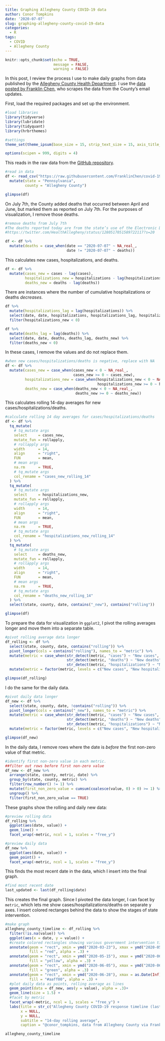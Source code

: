 ```yaml
---
title: Graphing Allegheny County COVID-19 data
author: Conor Tompkins
date: '2020-07-07'
slug: graphing-allegheny-county-covid-19-data
categories:
  - R
tags:
  - COVID
  - Allegheny County
---
```

```r
knitr::opts_chunk$set(echo = TRUE,
                      message = FALSE,
                      warning = FALSE)
```

In this post, I review the process I use to make daily graphs from data published by the [Allegheny County Health Department](https://www.alleghenycounty.us/Health-Department/Resources/COVID-19/COVID-19.aspx). I use the [data posted by Franklin Chen](https://github.com/FranklinChen/covid-19-allegheny-county), who scrapes the data from the County's email updates.

First, load the required packages and set up the environment.
```r
#load libraries
library(tidyverse)
library(lubridate)
library(tidyquant)
library(hrbrthemes)

#settings
theme_set(theme_ipsum(base_size = 15, strip_text_size = 15, axis_title_size = 15))

options(scipen = 999, digits = 4)
```

This reads in the raw data from the [GitHub repository](https://github.com/FranklinChen/covid-19-allegheny-county).
```r
#read in data
df <- read_csv("https://raw.githubusercontent.com/FranklinChen/covid-19-allegheny-county/master/covid-19-allegheny-county.csv") %>% 
  mutate(state = "Pennsylvania",
         county = "Allegheny County")

glimpse(df)
```
On July 7th, the County added deaths that occurred between April and June, but marked them as reported on July 7th. For the purposes of visualization, I remove those deaths.
```r
#remove deaths from July 7th
#The deaths reported today are from the state’s use of the Electronic Data Reporting System (EDRS) and include #deaths from April 5 – June 13, all decedents were 65 or older.
#https://twitter.com/HealthAllegheny/status/1280517051589722117?s=20

df <- df %>% 
  mutate(deaths = case_when(date == "2020-07-07" ~ NA_real_,
                            date != "2020-07-07" ~ deaths))
```

This calculates new cases, hospitalizations, and deaths.
```r
df <- df %>% 
  mutate(cases_new = cases - lag(cases),
         hospitalizations_new = hospitalizations - lag(hospitalizations),
         deaths_new = deaths - lag(deaths))
```

There are instances where the number of cumulative hospitalizations or deaths *decreases*. 
```r
df %>% 
  mutate(hospitalizations_lag = lag(hospitalizations)) %>% 
  select(date, date, hospitalizations, hospitalizations_lag, hospitalizations_new) %>% 
  filter(hospitalizations_new < 0)
```
```r
df %>% 
  mutate(deaths_lag = lag(deaths)) %>% 
  select(date, date, deaths, deaths_lag, deaths_new) %>% 
  filter(deaths_new < 0)
```
In these cases, I remove the values and do not replace them.
```r
#when new cases/hospitalizations/deaths is negative, replace with NA
df <- df %>% 
  mutate(cases_new = case_when(cases_new < 0 ~ NA_real_,
                               cases_new >= 0 ~ cases_new),
         hospitalizations_new = case_when(hospitalizations_new < 0 ~ NA_real_,
                                          hospitalizations_new >= 0 ~ hospitalizations_new),
         deaths_new = case_when(deaths_new < 0 ~ NA_real_,
                                deaths_new >= 0 ~ deaths_new))
```

This calculates rolling 14-day averages for new cases/hospitalizations/deaths.
```r
#calculate rolling 14 day averages for cases/hospitalizations/deaths
df <- df %>% 
  tq_mutate(
    # tq_mutate args
    select     = cases_new,
    mutate_fun = rollapply, 
    # rollapply args
    width      = 14,
    align      = "right",
    FUN        = mean,
    # mean args
    na.rm      = TRUE,
    # tq_mutate args
    col_rename = "cases_new_rolling_14"
  ) %>% 
  tq_mutate(
    # tq_mutate args
    select     = hospitalizations_new,
    mutate_fun = rollapply, 
    # rollapply args
    width      = 14,
    align      = "right",
    FUN        = mean,
    # mean args
    na.rm      = TRUE,
    # tq_mutate args
    col_rename = "hospitalizations_new_rolling_14"
  ) %>% 
  tq_mutate(
    # tq_mutate args
    select     = deaths_new,
    mutate_fun = rollapply, 
    # rollapply args
    width      = 14,
    align      = "right",
    FUN        = mean,
    # mean args
    na.rm      = TRUE,
    # tq_mutate args
    col_rename = "deaths_new_rolling_14"
  ) %>% 
  select(state, county, date, contains("_new"), contains("rolling"))

glimpse(df)
```
To prepare the data for visualization in `ggplot2`, I pivot the rolling averages longer and move them into a separate table.
```r
#pivot rolling average data longer
df_rolling <- df %>% 
  select(state, county, date, contains("rolling")) %>% 
  pivot_longer(cols = contains("rolling"), names_to = "metric") %>% 
  mutate(metric = case_when(str_detect(metric, "cases") ~ "New cases",
                            str_detect(metric, "deaths") ~ "New deaths",
                            str_detect(metric, "hospitalizations") ~ "New hospitalizations")) %>% 
  mutate(metric = factor(metric, levels = c("New cases", "New hospitalizations", "New deaths")))

glimpse(df_rolling)
```
I do the same for the daily data.
```r
#pivot daily data longer
df_new <- df %>% 
  select(state, county, date, !contains("rolling")) %>% 
  pivot_longer(cols = contains("_new"), names_to = "metric") %>% 
  mutate(metric = case_when(str_detect(metric, "cases") ~ "New cases",
                            str_detect(metric, "deaths") ~ "New deaths",
                            str_detect(metric, "hospitalizations") ~ "New hospitalizations")) %>% 
  mutate(metric = factor(metric, levels = c("New cases", "New hospitalizations", "New deaths")))

glimpse(df_new)
```
In the daily data, I remove rows where the date is *before* the first non-zero value of that metric.
```r
#identify first non-zero value in each metric.
##filter out rows before first non-zero value
df_new <- df_new %>% 
  arrange(state, county, metric, date) %>% 
  group_by(state, county, metric) %>% 
  filter(row_number() != 1) %>% 
  mutate(first_non_zero_value = cumsum(coalesce(value, 0) > 0) >= 1) %>% 
  ungroup() %>% 
  filter(first_non_zero_value == TRUE)
```

These graphs show the rolling and daily new data:
```r
#preview rolling data
df_rolling %>% 
  ggplot(aes(date, value)) +
  geom_line() +
  facet_wrap(~metric, ncol = 1, scales = "free_y")
```
```r
#preview daily data
df_new %>% 
  ggplot(aes(date, value)) +
  geom_point() +
  facet_wrap(~metric, ncol = 1, scales = "free_y")
```

This finds the most recent date in the data, which I insert into the final graph.
```r
#find most recent date
last_updated <- last(df_rolling$date)
```

This creates the final graph. Since I pivoted the data longer, I can facet by `metric`, which lets me show cases/hospitalizations/deaths on separate y axes. I insert colored rectanges behind the data to show the stages of state intervention.
```r
#make graph
allegheny_county_timeline <- df_rolling %>% 
  filter(!is.na(value)) %>% 
  ggplot(aes(x = date, y = value)) +
  #create colored rectangles showing various government intervention timelines
  annotate(geom = "rect", xmin = ymd("2020-03-23"), xmax = ymd("2020-05-15"), ymin = as.Date(-Inf), ymax = as.Date(Inf), 
           fill = "red", alpha = .3) +
  annotate(geom = "rect", xmin = ymd("2020-05-15"), xmax = ymd("2020-06-05"), ymin = as.Date(-Inf), ymax = as.Date(Inf), 
           fill = "yellow", alpha = .3) +
  annotate(geom = "rect", xmin = ymd("2020-06-05"), xmax = ymd("2020-06-28"), ymin = as.Date(-Inf), ymax = as.Date(Inf), 
           fill = "green", alpha = .3) +
  annotate(geom = "rect", xmin = ymd("2020-06-28"), xmax = as.Date(Inf), ymin = as.Date(-Inf), ymax = as.Date(Inf),
           fill = "#aaff00", alpha = .3) +
  #plot daily data as points, rolling average as lines
  geom_point(data = df_new, aes(y = value), alpha = .3)+
  geom_line(size = 1.5) +
  #facet by metric
  facet_wrap(~metric, ncol = 1, scales = "free_y") +
  labs(title = str_c("Allegheny County COVID-19 response timeline (last updated ", last_updated, ")"),
       x = NULL,
       y = NULL,
       subtitle = "14-day rolling average",
       caption = "@conor_tompkins, data from Allegheny County via Franklin Chen")

allegheny_county_timeline
```
